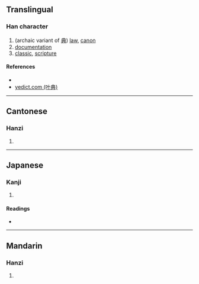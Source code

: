 {{character info/new}}
==Translingual==

===Han character===
{{Han char|rn=66|rad=攴|as=08|sn=12|four=|canj=TCOK|ids=⿰典攵}}

# (archaic variant of [[典]]) [[law]], [[canon]]
# [[documentation]]
# [[classic]], [[scripture]]

====References====
* {{Han ref|kx=0472.130|dkj=13247|dj=0825.020|hdz=21467.050|uh=655F|ud=25951}}
* [http://yedict.com/htm/65/655F.htm yedict.com (叶典)]

----

==Cantonese==

===Hanzi===
{{yue-hanzi|jyut=[[din2]]|y=din2}}

# {{defn|lang=yue|sort=攴08}}

----

==Japanese==

===Kanji===
{{ja-kanji|grade=|rs=攴08}}

# {{defn|lang=ja|sort=攴08}}

====Readings====
* {{ja-readings|on=[[てん]] (ten)|kun=[[つかさどる]] (tsukasadoru), [[つね]] (tsune)}}

----

==Mandarin==

===Hanzi===
{{cmn-hanzi|pin=[[diǎn]] ([[dian3]])|wg=tien<sup>3</sup>}}

# {{defn|lang=cmn|sort=攴08}}
